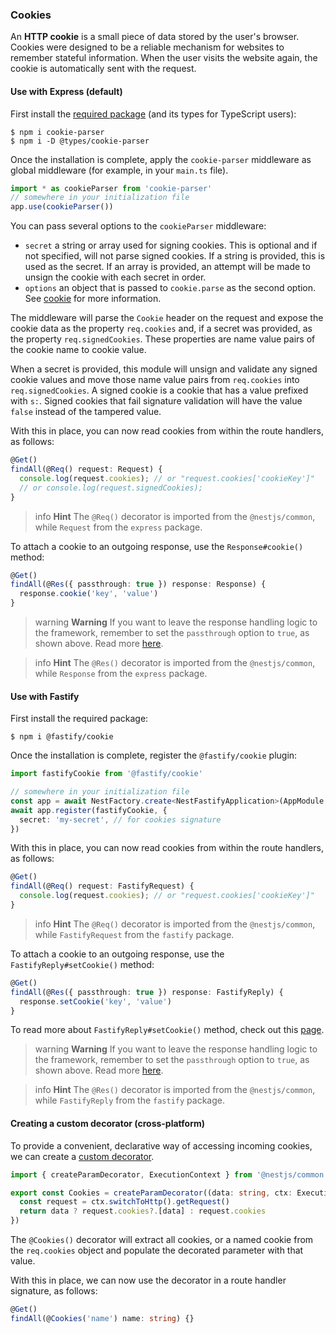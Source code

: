 ### Cookies

An **HTTP cookie** is a small piece of data stored by the user's browser. Cookies were designed to be a reliable mechanism for websites to remember stateful information. When the user visits the website again, the cookie is automatically sent with the request.

#### Use with Express (default)

First install the [required package](https://github.com/expressjs/cookie-parser) (and its types for TypeScript users):

```shell
$ npm i cookie-parser
$ npm i -D @types/cookie-parser
```

Once the installation is complete, apply the `cookie-parser` middleware as global middleware (for example, in your `main.ts` file).

```typescript
import * as cookieParser from 'cookie-parser'
// somewhere in your initialization file
app.use(cookieParser())
```

You can pass several options to the `cookieParser` middleware:

- `secret` a string or array used for signing cookies. This is optional and if not specified, will not parse signed cookies. If a string is provided, this is used as the secret. If an array is provided, an attempt will be made to unsign the cookie with each secret in order.
- `options` an object that is passed to `cookie.parse` as the second option. See [cookie](https://www.npmjs.org/package/cookie) for more information.

The middleware will parse the `Cookie` header on the request and expose the cookie data as the property `req.cookies` and, if a secret was provided, as the property `req.signedCookies`. These properties are name value pairs of the cookie name to cookie value.

When a secret is provided, this module will unsign and validate any signed cookie values and move those name value pairs from `req.cookies` into `req.signedCookies`. A signed cookie is a cookie that has a value prefixed with `s:`. Signed cookies that fail signature validation will have the value `false` instead of the tampered value.

With this in place, you can now read cookies from within the route handlers, as follows:

```typescript
@Get()
findAll(@Req() request: Request) {
  console.log(request.cookies); // or "request.cookies['cookieKey']"
  // or console.log(request.signedCookies);
}
```

> info **Hint** The `@Req()` decorator is imported from the `@nestjs/common`, while `Request` from the `express` package.

To attach a cookie to an outgoing response, use the `Response#cookie()` method:

```typescript
@Get()
findAll(@Res({ passthrough: true }) response: Response) {
  response.cookie('key', 'value')
}
```

> warning **Warning** If you want to leave the response handling logic to the framework, remember to set the `passthrough` option to `true`, as shown above. Read more [here](/controllers#library-specific-approach).

> info **Hint** The `@Res()` decorator is imported from the `@nestjs/common`, while `Response` from the `express` package.

#### Use with Fastify

First install the required package:

```shell
$ npm i @fastify/cookie
```

Once the installation is complete, register the `@fastify/cookie` plugin:

```typescript
import fastifyCookie from '@fastify/cookie'

// somewhere in your initialization file
const app = await NestFactory.create<NestFastifyApplication>(AppModule, new FastifyAdapter())
await app.register(fastifyCookie, {
  secret: 'my-secret', // for cookies signature
})
```

With this in place, you can now read cookies from within the route handlers, as follows:

```typescript
@Get()
findAll(@Req() request: FastifyRequest) {
  console.log(request.cookies); // or "request.cookies['cookieKey']"
}
```

> info **Hint** The `@Req()` decorator is imported from the `@nestjs/common`, while `FastifyRequest` from the `fastify` package.

To attach a cookie to an outgoing response, use the `FastifyReply#setCookie()` method:

```typescript
@Get()
findAll(@Res({ passthrough: true }) response: FastifyReply) {
  response.setCookie('key', 'value')
}
```

To read more about `FastifyReply#setCookie()` method, check out this [page](https://github.com/fastify/fastify-cookie#sending).

> warning **Warning** If you want to leave the response handling logic to the framework, remember to set the `passthrough` option to `true`, as shown above. Read more [here](/controllers#library-specific-approach).

> info **Hint** The `@Res()` decorator is imported from the `@nestjs/common`, while `FastifyReply` from the `fastify` package.

#### Creating a custom decorator (cross-platform)

To provide a convenient, declarative way of accessing incoming cookies, we can create a [custom decorator](/custom-decorators).

```typescript
import { createParamDecorator, ExecutionContext } from '@nestjs/common'

export const Cookies = createParamDecorator((data: string, ctx: ExecutionContext) => {
  const request = ctx.switchToHttp().getRequest()
  return data ? request.cookies?.[data] : request.cookies
})
```

The `@Cookies()` decorator will extract all cookies, or a named cookie from the `req.cookies` object and populate the decorated parameter with that value.

With this in place, we can now use the decorator in a route handler signature, as follows:

```typescript
@Get()
findAll(@Cookies('name') name: string) {}
```
